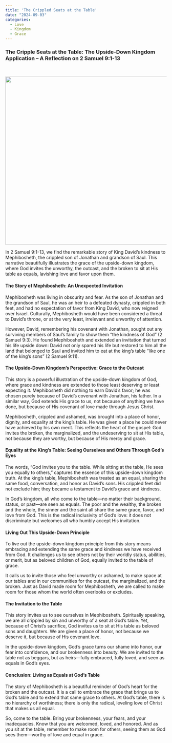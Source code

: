 ```yaml
---
title: 'The Crippled Seats at the Table'
date: "2024-09-03"
categories:
  - Love
  - Kingdom
  - Grace
---
```


### The Cripple Seats at the Table: The Upside-Down Kingdom Application – A Reflection on 2 Samuel 9:1-13

<br/>

![](mephibosheth.webp){fig-align="center" width="524"}

In 2 Samuel 9:1-13, we find the remarkable story of King David’s kindness to Mephibosheth, the crippled son of Jonathan and grandson of Saul. This narrative beautifully illustrates the grace of the upside-down kingdom, where God invites the unworthy, the outcast, and the broken to sit at His table as equals, lavishing love and favor upon them.

#### The Story of Mephibosheth: An Unexpected Invitation

Mephibosheth was living in obscurity and fear. As the son of Jonathan and the grandson of Saul, he was an heir to a defeated dynasty, crippled in both feet, and had no expectation of favor from King David, who now reigned over Israel. Culturally, Mephibosheth would have been considered a threat to David’s throne, or at the very least, irrelevant and unworthy of attention.

However, David, remembering his covenant with Jonathan, sought out any surviving members of Saul’s family to show them “the kindness of God” (2 Samuel 9:3). He found Mephibosheth and extended an invitation that turned his life upside down: David not only spared his life but restored to him all the land that belonged to Saul and invited him to eat at the king’s table “like one of the king’s sons” (2 Samuel 9:11).

#### The Upside-Down Kingdom’s Perspective: Grace to the Outcast

This story is a powerful illustration of the upside-down kingdom of God, where grace and kindness are extended to those least deserving or least expecting it. Mephibosheth did nothing to earn David’s favor; he was chosen purely because of David’s covenant with Jonathan, his father. In a similar way, God extends His grace to us, not because of anything we have done, but because of His covenant of love made through Jesus Christ.

Mephibosheth, crippled and ashamed, was brought into a place of honor, dignity, and equality at the king’s table. He was given a place he could never have achieved by his own merit. This reflects the heart of the gospel: God invites the broken, the marginalized, and the undeserving to sit at His table, not because they are worthy, but because of His mercy and grace.

#### Equality at the King's Table: Seeing Ourselves and Others Through God’s Eyes

The words, “God invites you to the table. While sitting at the table, He sees you equally to others,” captures the essence of this upside-down kingdom truth. At the king’s table, Mephibosheth was treated as an equal, sharing the same food, conversation, and honor as David’s sons. His crippled feet did not exclude him; they became a testament to David’s grace and kindness.

In God’s kingdom, all who come to the table—no matter their background, status, or past—are seen as equals. The poor and the wealthy, the broken and the whole, the sinner and the saint all share the same grace, favor, and love from God. This is the radical inclusivity of God’s love: it does not discriminate but welcomes all who humbly accept His invitation.

#### Living Out This Upside-Down Principle

To live out the upside-down kingdom principle from this story means embracing and extending the same grace and kindness we have received from God. It challenges us to see others not by their worldly status, abilities, or merit, but as beloved children of God, equally invited to the table of grace.

It calls us to invite those who feel unworthy or ashamed, to make space at our tables and in our communities for the outcast, the marginalized, and the broken. Just as David made room for Mephibosheth, we are called to make room for those whom the world often overlooks or excludes.

#### The Invitation to the Table

This story invites us to see ourselves in Mephibosheth. Spiritually speaking, we are all crippled by sin and unworthy of a seat at God’s table. Yet, because of Christ’s sacrifice, God invites us to sit at His table as beloved sons and daughters. We are given a place of honor, not because we deserve it, but because of His covenant love.

In the upside-down kingdom, God’s grace turns our shame into honor, our fear into confidence, and our brokenness into beauty. We are invited to the table not as beggars, but as heirs—fully embraced, fully loved, and seen as equals in God’s eyes.

#### Conclusion: Living as Equals at God’s Table

The story of Mephibosheth is a beautiful reminder of God’s heart for the broken and the outcast. It is a call to embrace the grace that brings us to God’s table and to extend that same grace to others. At God’s table, there is no hierarchy of worthiness; there is only the radical, leveling love of Christ that makes us all equal.

So, come to the table. Bring your brokenness, your fears, and your inadequacies. Know that you are welcomed, loved, and honored. And as you sit at the table, remember to make room for others, seeing them as God sees them—worthy of love and equal in grace.

